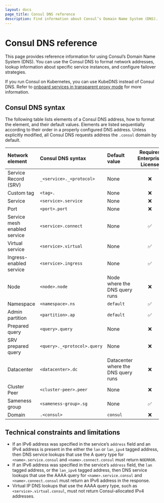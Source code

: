 ```yaml
---
layout: docs
page_title: Consul DNS reference
description: Find information about Consul’s Domain Name System (DNS). Consul DNS uses a custom syntax to make your services discoverable by Consul regardless of where you deploy them.
---
```


# Consul DNS reference

This page provides reference information for using Consul’s Domain Name System (DNS). You can use the Consul DNS to format network addresses, lookup information about specific service instances, and configure failover strategies.

If you run Consul on Kubernetes, you can use KubeDNS instead of Consul DNS. Refer to [onboard services in transparent proxy mode](/register/external/permissive-mtls) for more information.

## Consul DNS syntax

The following table lists elements of a Consul DNS address, how to format the element, and their default values. Elements are listed sequentially according to their order in a properly configured DNS address. Unless explicitly modified, all Consul DNS requests address the `.consul` domain by default.

| Network element              | Consul DNS syntax           | Default value                       | Requires Enterprise License |
| :--------------------------- | :-------------------------- | :---------------------------------- | :-------------------------: |
| Service Record (SRV)         | `_<service>._<protocol>`    | None                                | &#10060;                    |
| Custom tag                   | `<tag>.`                    | None                                | &#10060;                    |
| Service                      | `<service>.service`         | None                                | &#10060;                    |
| Port                         | `<port>.port`               | None                                | &#10060;                    |
| Service mesh enabled service | `<service>.connect`         | None                                | &#9989;                     |
| Virtual service              | `<service>.virtual`         | None                                | &#9989;                     |
| Ingress-enabled service      | `<service>.ingress`         | None                                | &#9989;                     |
| Node                         | `<node>.node`               | Node where the DNS query runs       | &#10060;                    |
| Namespace                    | `<namespace>.ns`            | `default`                           | &#9989;                     |
| Admin partition              | `<partition>.ap`            | `default`                           | &#9989;                     |
| Prepared query               | `<query>.query`             | None                                | &#10060;                    |
| SRV prepared query           | `<query>._<protocol>.query` | None                                | &#10060;                    |
| Datacenter                   | `<datacenter>.dc`           | Datacenter where the DNS query runs | &#10060;                    |
| Cluster Peer                 | `<cluster-peer>.peer`       | None                                | &#10060;                    |
| Sameness group               | `<sameness-group>.sg`       | None                                | &#9989;                     |
| Domain                       | `.<consul>`                 | `consul`                            | &#10060;                    |

## Technical constraints and limitations

- If an IPv6 address was specified in the service’s `address` field and an IPv4 address is present in the either the `lan` or `lan_ipv4` tagged address, then DNS service lookups that use the A query type for `<name>.service.consul` and `<name>.connect.consul` must return `NOERROR`.
- If an IPv6 address was specified in the service’s `address` field, the `lan` tagged address, or the `lan_ipv6` tagged address, then DNS service lookups that use the AAAA query for `<name>.service.consul` and `<name>.connect.consul` must return an IPv6 address in the response.
- Virtual IP DNS lookups that use the AAAA query type, such as `<service>.virtual.consul`, must not return Consul-allocated IPv4 addresses.
